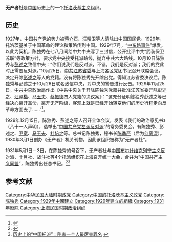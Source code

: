 '''无产者社'''是[[中国|中国]]历史上的一个[[托洛茨基主义|托洛茨基主义]]组织。
==历史==
1927年，[[中国共产党|中国共产党]]的势力被[[蒋介石|蒋介石]]、[[汪精卫|汪精卫]]等人清除出[[中国国民党|中国国民党]]。1929年，托洛茨基关于中国革命的理论和策略传到中国。1929年7月，“[[中东路事件|中东路事件]]”爆发。以此为契机，陈独秀在七八月间给中共中央写了三封信，公开批评中共“武装保卫苏联”等政策方针，要求党中央接受托派路线，抛弃中共六大路线。10月10日陈独秀与[[彭述之|彭述之]]致信中央：“你们说我们是反对派，不错，我们是反对派；我们的党此时正需要反对派。”10月25日，[[中共江苏省委|中共江苏省委]]与上海各区党团书记召开联席会议，决定开除[[彭述之|彭述之]]等人的党籍。没有将陈独秀先开除出党。得知江苏省委决议后，陈独秀与彭述之于10月26日联名致信中央，对中央的警告进行反击。1929年11月25日，[[中共中央政治局|中共中央政治局]]作出《中共中央关于开除陈独秀党籍并批准江苏省委开除[[彭述之|彭述之]]、[[汪泽楷|汪泽楷]]、[[马玉夫|马玉夫]]、[[蔡振德|蔡振德]]四人党籍的决议案》：“这充分证明陈独秀彭述之等已经决心离开革命，离开无产阶级，客观上就是已经开始转变他们的历史行程走向反革命方面去了……”<ref>{{cite news|title=中共中央开除陈独秀、彭述之等党籍|url=http://www.hsgd.net.cn/Article/today/201111/20111115081416_129075.html|accessdate=2012-02-26|newspaper=黄石声屏网|archive-url=https://web.archive.org/web/20150601215930/http://www.hsgd.net.cn/Article/today/201111/20111115081416_129075.html|archive-date=2015-06-01|dead-url=yes}}</ref>。

1929年12月15日，陈独秀、彭述之等人召开全体会议，发表《我们的政治意见书》（八十一人声明），选举出“[[中国共产党左派反对派|中国共产党左派反对派]]”的常务委员会，有陈独秀、彭述之、[[尹宽|尹宽]]、[[马玉夫|马玉夫]]、[[杜培之|杜培之]]等。总书记陈独秀，秘书长[[陈季严|陈季严]]（后为[[何资深|何资深]]）。1930年3月1日创办《无产者》机关刊物。因此该组织被称为“无产者社”。 

1931年5月1日－3日，在陈独秀的号召下，无产者社与[[中国布尔什维克列宁主义反对派|中国布尔什维克列宁主义反对派]]、[[十月社|十月社]]、[[战斗社|战斗社]]等4个托派组织在[[上海|上海]]召开统一大会，合并为“[[中国共产主义同盟|中国共产主义同盟]]”，陈独秀出任总书记。<ref>{{Cite web |url = http://marxists.anu.edu.au/chinese/liupingmei/2005book/marxist.org-chinese-LauPingMui-2005book.htm |title = 中国托派党史 |author = [[刘平梅|刘平梅]] |publisher = [[马克思主义文库|中文马克思主义文库]] |accessdate = 2016-02-14 |archive-date = 2016-02-16 |archive-url = https://web.archive.org/web/20160216083217/http://marxists.anu.edu.au/chinese/liupingmei/2005book/marxist.org-chinese-LauPingMui-2005book.htm |dead-url = yes }}</ref><ref>[http://history.huanqiu.com/china/2015-08/7239011.html 历史上的“中国托派”：陷害一个人最厉害罪名] {{webarchive|url=https://web.archive.org/web/20160222055700/http://history.huanqiu.com/china/2015-08/7239011.html |date=2016-02-22 }}</ref>

== 参考文献 ==
{{Reflist}}

[[Category:中华民国大陆时期政党|Category:中华民国大陆时期政党]]
[[Category:中国的托洛茨基主义政党|Category:中国的托洛茨基主义政党]]
[[Category:陈独秀|Category:陈独秀]]
[[Category:1929年中國建立|Category:1929年中國建立]]
[[Category:1929年建立的組織|Category:1929年建立的組織]]
[[Category:1931年廢除|Category:1931年廢除]]
[[Category:上海民国时期政治组织|Category:上海民国时期政治组织]]